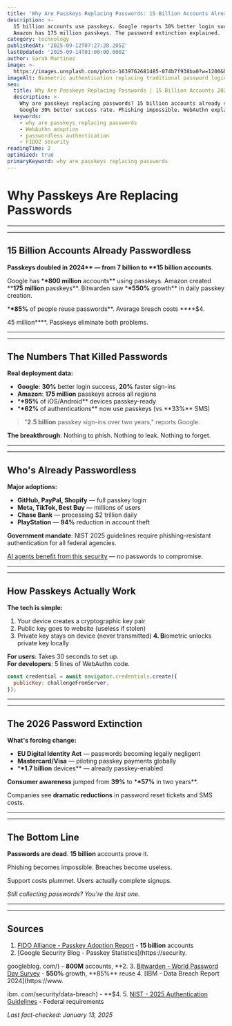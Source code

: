 ```yaml
---
title: 'Why Are Passkeys Replacing Passwords: 15 Billion Accounts Already Switched'
description: >-
  15 billion accounts use passkeys. Google reports 30% better login success. 
  Amazon has 175 million passkeys. The password extinction explained.
category: technology
publishedAt: '2025-09-12T07:27:28.205Z'
lastUpdated: '2025-09-14T01:00:00.000Z'
author: Sarah Martinez
image: >-
  https://images.unsplash.com/photo-1639762681485-074b7f938ba0?w=1200&h=630&fit=crop
imageAlt: Biometric authentication replacing traditional password login screens
seo:
  title: Why Are Passkeys Replacing Passwords | 15 Billion Accounts 2025
  description: >-
    Why are passkeys replacing passwords? 15 billion accounts already switched.
    Google 30% better success rate. Phishing impossible. WebAuthn explained.
  keywords:
    - why are passkeys replacing passwords
    - WebAuthn adoption
    - passwordless authentication
    - FIDO2 security
readingTime: 2
optimized: true
primaryKeyword: why are passkeys replacing passwords
---
```


# Why Passkeys Are Replacing Passwords

---

---

## **15 Billion** Accounts Already Passwordless

**Passkeys doubled **in 2024\***\* — from **7 billion** to \*\***15 billion** accounts**.

Google has \***\*800 million** accounts** using passkeys. Amazon created \*\***175 million** passkeys**. Bitwarden saw \***\*550%** growth\*\* in daily passkey creation.

\***\*85%** of people reuse passwords**. Average breach costs \*\***$4.

45 million\*\*\*\*. Passkeys eliminate both problems.

---

---

## The Numbers That Killed Passwords

**Real deployment data:**

- **Google**: **30%** better login success, **20%** faster sign-ins
- **Amazon**: **175 million** passkeys across all regions
- \***\*95%** of iOS/Android\*\* devices passkey-ready
- \***\*62%** of authentications** now use passkeys (vs **33%\*\* SMS)

> "**2.5 billion** passkey sign-ins over two years," reports Google.

**The breakthrough**: Nothing to phish. Nothing to leak. Nothing to forget.

---

---

## Who's Already Passwordless

**Major adoptions:**

- **GitHub, PayPal, Shopify** — full passkey login
- **Meta, TikTok, Best Buy** — millions of users
- **Chase Bank** — processing $2 trillion daily
- **PlayStation** — **94%** reduction in account theft

**Government mandate**: NIST 2025 guidelines require phishing-resistant authentication for all federal agencies.

[AI agents benefit from this security](/technology/ai-agents-revolution-13-billion-market-taking-over-2025) — no passwords to compromise.

---

---

## How Passkeys Actually Work

**The tech is simple:**

1. Your device creates a cryptographic key pair
2. Public key goes to website (useless if stolen)
3. Private key stays on device (never transmitted)
   **4. B**iometric unlocks private key locally

**For users**: Takes 30 seconds to set up.  
**For developers**: 5 lines of WebAuthn code.

```javascript
const credential = await navigator.credentials.create({
  publicKey: challengeFromServer,
});
```

---

---

## The 2026 Password Extinction

**What's forcing change:**

- **EU Digital Identity Act** — passwords becoming legally negligent
- **Mastercard/Visa** — piloting passkey payments globally
- \***\*1.7 billion** devices\*\* — already passkey-enabled

**Consumer awareness** jumped from **39%** to \***\*57%** in two years\*\*.

Companies see **dramatic reductions** in password reset tickets and SMS costs.

---

---

## The Bottom Line

**Passwords are dead**. **15 billion** accounts prove it.

Phishing becomes impossible. Breaches become useless.

Support costs plummet. Users actually complete signups.

_Still collecting passwords? You're the last one._

---

---

## Sources

1. [FIDO Alliance - Passkey Adoption Report](https://fidoalliance.org/passkey-adoption-doubles-in-2024-more-than-15-billion-online-accounts-can-leverage-passkeys/) - **15 billion** accounts
2. [Google Security Blog - Passkey Statistics](https://security.

googleblog. com/) - **800M** accounts, **2. 3. [Bitwarden - World Password Day Survey](https://bitwarden.com/resources/world-password-day-2024/) - **550%** growth, **85%\*\* reuse 4. [IBM - Data Breach Report 2024](https://www.

ibm. com/security/data-breach) - \*\*$4. 5. [NIST - 2025 Authentication Guidelines](https://pages.nist.gov/800-63-4/) - Federal requirements

_Last fact-checked: January 13, 2025_
